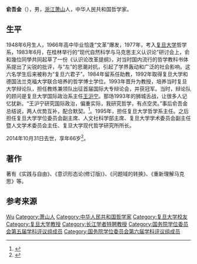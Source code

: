 '''俞吾金'''（{{bd|1948年|6月|2014年|10月31日|catIdx=Yu}}），男，[[浙江|浙江]][[萧山|萧山]]人，中华人民共和国哲学家。

== 生平 ==
1948年6月生人，1966年高中毕业恰逢“文革”爆发，1977年，考入[[复旦大学|复旦大学]]哲学系，1983年6月，在桂林举行的“现代自然科学与马克思主义认识论”研讨会上，俞和幾位同學共同起草了一份《认识论改革提纲》，对当时国内流行的哲学教科书体系提出了尖锐的批评，与“左”的思潮对抗，引起了学界轰动和广泛的社会影响。这六名学生后来被称为“复旦六君子”。1984年留系任助教，1992年取得复旦大学和德国法兰克福大学联合培养的哲学博士学位。1993年晋升为教授，培养当时复旦大学辩论队，担任教练兼领队出征首届国际大专辩论会，并获冠军。当时，辩论队的顾问是复旦大学国际政治系主任[[王沪宁|王沪宁]]。那场1993年的狮城舌战，让很多人记忆犹新。“王沪宁研究国际政治，偏重实际，我研究哲学，有点空灵。”事后俞吾金总结说，两人优势互补，配合默契。<ref>{{cite news|title=复旦俞吾金教授因病医治无效逝世(图)|url=http://news.sina.com.cn/c/2014-10-31/095231074661.shtml|accessdate=2014-11-14|newspaper=新浪网|archive-date=2019-07-24|archive-url=https://web.archive.org/web/20190724213615/http://news.sina.com.cn/c/2014-10-31/095231074661.shtml|dead-url=no}}</ref>。1995年，担任复旦大学哲学系主任。之后担任复旦大学学位委员会副主席、人文社科学部主席、复旦大学学术委员会副主任暨人文学术委员会主任、复旦大学现代哲学研究所所长。

2014年10月31日去世，享年66岁<ref>{{cite news|title=复旦资深教授俞吾金:普罗米修斯式的哲学献身者|url=http://edu.people.com.cn/n/2014/1103/c1053-25965913.html|accessdate=2014-11-14|newspaper=人民网|archive-date=2016-03-04|archive-url=https://web.archive.org/web/20160304122308/http://edu.people.com.cn/n/2014/1103/c1053-25965913.html|dead-url=no}}</ref>。

== 著作 ==
著有《实践与自由》、《意识形态论(修订版)》、《问题域的转换》、《重新理解马克思》等。

== 参考来源 ==
{{reflist}}

{{国务院学位委员会第五届学科评议组/哲学}}
{{国务院学位委员会第六届学科评议组/哲学}}
{{第六批“长江学者奖励计划”特聘教授}}

{{Authority control}}
{{DEFAULTSORT:Yu俞}}
[[Category:俞姓|Wu]]
[[Category:萧山人|Category:萧山人]]
[[Category:中华人民共和国哲学家|Category:中华人民共和国哲学家]]
[[Category:复旦大学校友|Category:复旦大学校友]]
[[Category:复旦大学教授|Category:复旦大学教授]]
[[Category:长江学者特聘教授|Category:长江学者特聘教授]]
[[Category:国务院学位委员会第五届学科评议组成员|Category:国务院学位委员会第五届学科评议组成员]]
[[Category:国务院学位委员会第六届学科评议组成员|Category:国务院学位委员会第六届学科评议组成员]]